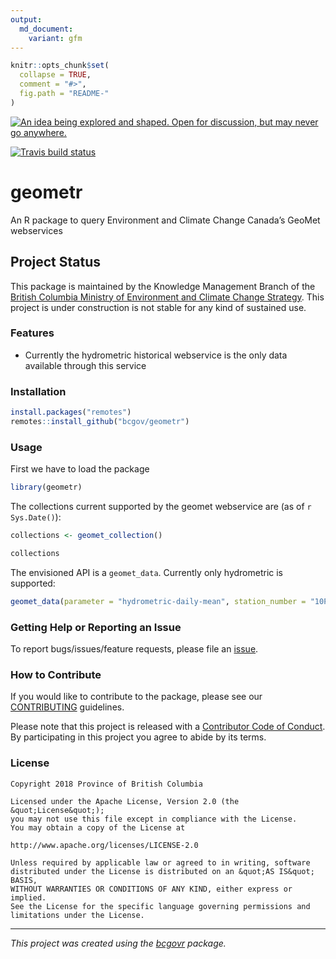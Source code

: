 ```yaml
---
output:
  md_document:
    variant: gfm
---
```


```r
knitr::opts_chunk$set(
  collapse = TRUE,
  comment = "#>",
  fig.path = "README-"
)
```

<a id="devex-badge" rel="Inspiration" href="https://github.com/BCDevExchange/assets/blob/master/README.md"><img alt="An idea being explored and shaped. Open for discussion, but may never go anywhere." style="border-width:0" src="https://assets.bcdevexchange.org/images/badges/inspiration.svg" title="An idea being explored and shaped. Open for discussion, but may never go anywhere." /></a>

[![Travis build status](https://travis-ci.org/bcgov/geometr.svg?branch=master)](https://travis-ci.org/bcgov/geometr)



# geometr

An R package to query Environment and Climate Change Canada's GeoMet webservices

## Project Status

This package is maintained by the Knowledge Management Branch of the [British Columbia Ministry of Environment and Climate Change Strategy](https://www2.gov.bc.ca/gov/content/governments/organizational-structure/ministries-organizations/ministries/environment-climate-change). This project is under construction is not stable for any kind of sustained use.

### Features

- Currently the hydrometric historical webservice is the only data available through this service

### Installation
```r
install.packages("remotes")
remotes::install_github("bcgov/geometr")
```

### Usage
First we have to load the package
```r
library(geometr)
```

The collections current supported by the geomet webservice are (as of `r Sys.Date()`):
```r
collections <- geomet_collection()

collections
```

The envisioned API is a `geomet_data`. Currently only hydrometric is supported:

```r
geomet_data(parameter = "hydrometric-daily-mean", station_number = "10PC003", start_date = "1983-07-04")
```

### Getting Help or Reporting an Issue

To report bugs/issues/feature requests, please file an [issue](https://github.com/bcgov/geometr/issues/).

### How to Contribute

If you would like to contribute to the package, please see our 
[CONTRIBUTING](CONTRIBUTING.md) guidelines.

Please note that this project is released with a [Contributor Code of Conduct](CODE_OF_CONDUCT.md). By participating in this project you agree to abide by its terms.

### License

```
Copyright 2018 Province of British Columbia

Licensed under the Apache License, Version 2.0 (the &quot;License&quot;);
you may not use this file except in compliance with the License.
You may obtain a copy of the License at

http://www.apache.org/licenses/LICENSE-2.0

Unless required by applicable law or agreed to in writing, software distributed under the License is distributed on an &quot;AS IS&quot; BASIS,
WITHOUT WARRANTIES OR CONDITIONS OF ANY KIND, either express or implied.
See the License for the specific language governing permissions and limitations under the License.
```

---
*This project was created using the [bcgovr](https://github.com/bcgov/bcgovr) package.* 
